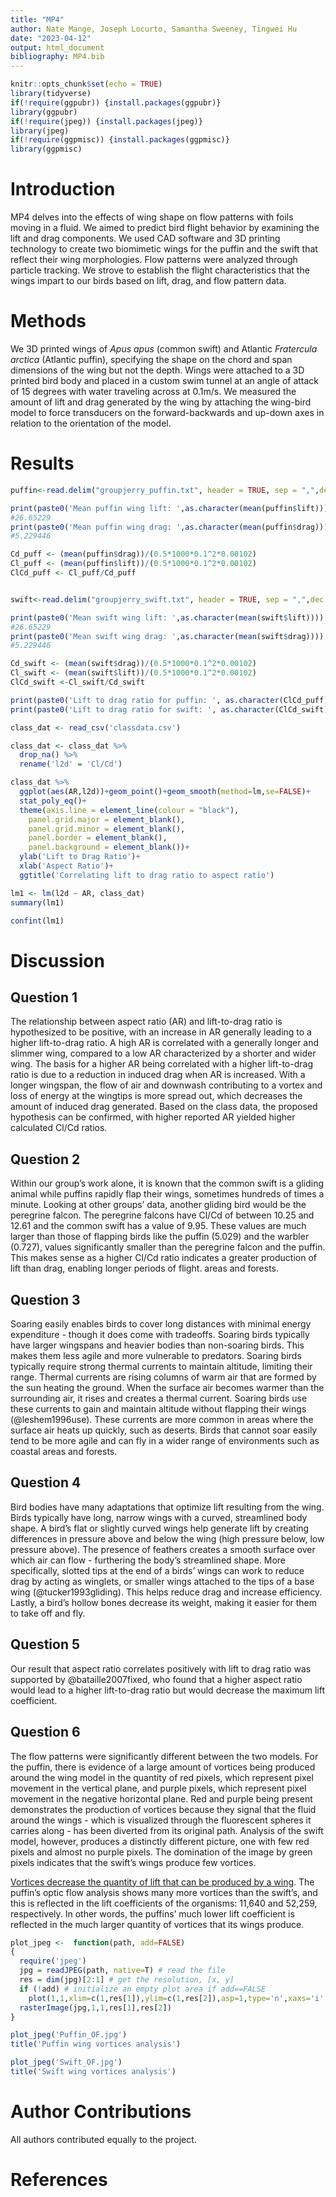 ```yaml
---
title: "MP4"
author: Nate Mange, Joseph Locurto, Samantha Sweeney, Tingwei Hu
date: "2023-04-12"
output: html_document
bibliography: MP4.bib
---
```


```r
knitr::opts_chunk$set(echo = TRUE)
library(tidyverse)
if(!require(ggpubr)) {install.packages(ggpubr)}
library(ggpubr)
if(!require(jpeg)) {install.packages(jpeg)}
library(jpeg)
if(!require(ggpmisc)) {install.packages(ggpmisc)}
library(ggpmisc)
```

# Introduction

MP4 delves into the effects of wing shape on flow patterns with foils moving in a fluid. We aimed to predict bird flight behavior by examining the lift and drag components. We used CAD software and 3D printing technology to create two biomimetic wings for the puffin and the swift that reflect their wing morphologies. Flow patterns were analyzed through particle tracking. We strove to establish the flight characteristics that the wings impart to our birds based on lift, drag, and flow pattern data.


# Methods
We 3D printed wings of *Apus apus* (common swift) and Atlantic *Fratercula arctica* (Atlantic puffin), specifying the shape on the chord and span dimensions of the wing but not the depth. Wings were attached to a 3D printed bird body and placed in a custom swim tunnel at an angle of attack of 15 degrees with water traveling across at 0.1m/s. We measured the amount of lift and drag generated by the wing by attaching the wing-bird model to force transducers on the forward-backwards and up-down axes in relation to the orientation of the model. 



# Results

```r
puffin<-read.delim("groupjerry_puffin.txt", header = TRUE, sep = ",",dec = ".")

print(paste0('Mean puffin wing lift: ',as.character(mean(puffin$lift))))
#26.65229
print(paste0('Mean puffin wing drag: ',as.character(mean(puffin$drag))))
#5.229446

Cd_puff <- (mean(puffin$drag))/(0.5*1000*0.1^2*0.00102)
Cl_puff <- (mean(puffin$lift))/(0.5*1000*0.1^2*0.00102)
ClCd_puff <- Cl_puff/Cd_puff


swift<-read.delim("groupjerry_swift.txt", header = TRUE, sep = ",",dec = ".")

print(paste0('Mean swift wing lift: ',as.character(mean(swift$lift))))
#26.65229
print(paste0('Mean swift wing drag: ',as.character(mean(swift$drag))))
#5.229446

Cd_swift <- (mean(swift$drag))/(0.5*1000*0.1^2*0.00102)
Cl_swift <- (mean(swift$lift))/(0.5*1000*0.1^2*0.00102)
ClCd_swift <-Cl_swift/Cd_swift

print(paste0('Lift to drag ratio for puffin: ', as.character(ClCd_puff)))
print(paste0('Lift to drag ratio for swift: ', as.character(ClCd_swift)))

```
```r
class_dat <- read_csv('classdata.csv')

class_dat <- class_dat %>% 
  drop_na() %>%
  rename('l2d' = 'Cl/Cd')

class_dat %>% 
  ggplot(aes(AR,l2d))+geom_point()+geom_smooth(method=lm,se=FALSE)+
  stat_poly_eq()+
  theme(axis.line = element_line(colour = "black"),
    panel.grid.major = element_blank(),
    panel.grid.minor = element_blank(),
    panel.border = element_blank(),
    panel.background = element_blank())+
  ylab('Lift to Drag Ratio')+
  xlab('Aspect Ratio')+
  ggtitle('Correlating lift to drag ratio to aspect ratio')

lm1 <- lm(l2d ~ AR, class_dat)
summary(lm1)

confint(lm1)
```

# Discussion

## Question 1
The relationship between aspect ratio (AR) and lift-to-drag ratio is hypothesized to be positive, with an increase in AR generally leading to a higher lift-to-drag ratio. A high AR is correlated with a generally longer and slimmer wing, compared to a low AR characterized by a shorter and wider wing. The basis for a higher AR being correlated with a higher lift-to-drag ratio is due to a reduction in induced drag when AR is increased. With a longer wingspan, the flow of air and downwash contributing to a vortex and loss of energy at the wingtips is more spread out, which decreases the amount of induced drag generated. Based on the class data, the proposed hypothesis can be confirmed, with higher reported AR yielded higher calculated Cl/Cd ratios. 

## Question 2
Within our group’s work alone, it is known that the common swift is a gliding animal while puffins rapidly flap their wings, sometimes hundreds of times a minute. Looking at other groups’ data, another gliding bird would be the peregrine falcon. The peregrine falcons have Cl/Cd of between 10.25 and 12.61 and the common swift has a value of 9.95. These values are much larger than those of flapping birds like the puffin (5.029) and the warbler (0.727), values significantly smaller than the peregrine falcon and the puffin. This makes sense as a higher Cl/Cd ratio indicates a greater production of lift than drag, enabling longer periods of flight.  areas and forests.

## Question 3
Soaring easily enables birds to cover long distances with minimal energy expenditure - though it does come with tradeoffs. Soaring birds typically have larger wingspans and heavier bodies than non-soaring birds. This makes them less agile and more vulnerable to predators. Soaring birds typically require strong thermal currents to maintain altitude, limiting their range. Thermal currents are rising columns of warm air that are formed by the sun heating the ground. When the surface air becomes warmer than the surrounding air, it rises and creates a thermal current. Soaring birds use these currents to gain and maintain altitude without flapping their wings (@leshem1996use). These currents are more common in areas where the surface air heats up quickly, such as deserts. Birds that cannot soar easily tend to be more agile and can fly in a wider range of environments such as coastal areas and forests.

## Question 4
Bird bodies have many adaptations that optimize lift resulting from the wing. Birds typically have long, narrow wings with a curved, streamlined body shape. A bird’s flat or slightly curved wings help generate lift by creating differences in pressure above and below the wing (high pressure below, low pressure above). The presence of feathers creates a smooth surface over which air can flow - furthering the body's streamlined shape. More specifically, slotted tips at the end of a birds’ wings can work to reduce drag by acting as winglets, or smaller wings attached to the tips of a base wing (@tucker1993gliding). This helps reduce drag and increase efficiency. Lastly, a bird’s hollow bones decrease its weight, making it easier for them to take off and fly.

## Question 5
Our result that aspect ratio correlates positively with lift to drag ratio was supported by @bataille2007fixed, who found that a higher aspect ratio would lead to a higher lift-to-drag ratio but would decrease the maximum lift coefficient. 

## Question 6
The flow patterns were significantly different between the two models. For the puffin, there is evidence of a large amount of vortices being produced around the wing model in the quantity of red pixels, which represent pixel movement in the vertical plane, and purple pixels, which represent pixel movement in the negative horizontal plane. Red and purple being present demonstrates the production of vortices because they signal that the fluid around the wings - which is visualized through the fluorescent spheres it carries along - has been diverted from its original path. Analysis of the swift model, however, produces a distinctly different picture, one with few red pixels and almost no purple pixels. The domination of the image by green pixels indicates that the swift’s wings produce few vortices.  

[Vortices decrease the quantity of lift that can be produced by a wing](https://howthingsfly.si.edu/aerodynamics/vortex-drag). The puffin’s optic flow analysis shows many more vortices than the swift’s, and this is reflected in the lift coefficients of the organisms: 11,640 and 52,259, respectively. In other words, the puffins' much lower lift coefficient is reflected in the much larger quantity of vortices that its wings produce. 
```r
plot_jpeg <-  function(path, add=FALSE)
{
  require('jpeg')
  jpg = readJPEG(path, native=T) # read the file
  res = dim(jpg)[2:1] # get the resolution, [x, y]
  if (!add) # initialize an empty plot area if add==FALSE
    plot(1,1,xlim=c(1,res[1]),ylim=c(1,res[2]),asp=1,type='n',xaxs='i',yaxs='i',xaxt='n',yaxt='n',xlab='',ylab='',bty='n')
  rasterImage(jpg,1,1,res[1],res[2])
}

plot_jpeg('Puffin_OF.jpg')
title('Puffin wing vortices analysis')

plot_jpeg('Swift_OF.jpg')
title('Swift wing vortices analysis')
```


# Author Contributions
All authors contributed equally to the project.

# References

